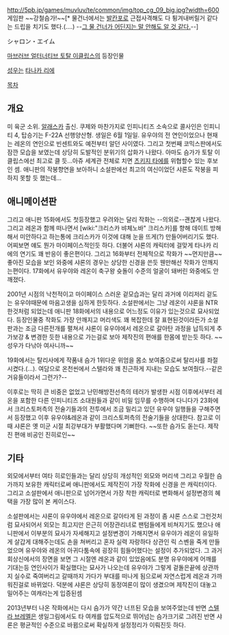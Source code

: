 http://5pb.jp/games/muvluv/te/common/img/top_cg_09_big.jpg?width=600
게임판 ~~강철슴가!~~[* 물건너에서는 [[발칸포]]로 근접사격해도 다 튕겨내버릴거 같다는 드립을 치기도 했다.(....) --[[양덕후|그 물 건너가 어딘지는 말 안해도 알 것 같다.]]--] 

シャロン・エイム

[[마브러브 얼터너티브 토탈 이클립스]]의 등장인물

[[성우]]는 [[타나카 리에]]

[[목차]]

== 개요 ==

미 육군 소위. [[알래스카]] 출신. 쿠제와 마찬가지로 인피니티즈 소속으로 콜사인은 인피니티 4, 탑승기는 F-22A 선행양산형. 생일은 6월 1일일. 유우야의 전 연인이었으나 현재는 레온의 연인으로 빈센트와도 예전부터 알던 사이였다. 그리고 첫번째 코믹스판에서도 잠깐 모습을 보였는데 상당히 도발적인 분위기의 삽화가 나왔다. 아마도 슴가가 토탈 이클립스에선 최고로 클 듯...아쥬 세계관 전체로 치면 [[츠키지 타에]]를 위협할수 있는 후보인 셈. 애니판의 작붕향연을 보아하니 소설판에선 최고의 여신이었던 샤론도 작붕을 피하지 못할 듯 했는데...

== 애니메이션판 ==

그리고 애니판 15화에서도 첫등장했고 우려와는 달리 작화는 --의외로--괜찮게 나왔다. 그리고 레온과 함께 떠나면서 [wiki:"크리스카 뱌체노바" 크리스카]를 향해 데이트 방해해서 미안하다고 하는통에 크리스카가 이것에 대해 눈을 뜨게(?) 만들어버리기도 했다. 어찌보면 얘도 뭔가 마이페이스적인듯 하다. 더불어 샤론의 캐릭터에 걸맞게 타나카 리에의 연기도 꽤 반응이 좋은편이다. 그리고 16화부터 전체적으로 작화가 ~~먼지만큼~~ 좋아진 모습을 보인 와중에 샤론의 경우는 상당한 신경을 쓴듯 웬만해선 작화가 안깨지는편이다. 17화에서 유우야와 레온이 축구왕 슛돌이 수준의 얼굴이 돼버린 와중에도 안깨졌다.

2001년 시점의 낙천적이고 마이페이스 스러운 겉모습과는 달리 과거에 이리저리 겉도는 유우야때문에 마음고생을 심하게 한듯하다. 소설판에서는 그냥 레온이 샤론을 NTR한것처럼 되었는데 애니판 18화에서의 내용으로 어느정도 이유가 있는것으로 묘사되었다. 등장인물중 작화도 가장 안깨지고 머리색도 꽤 복잡한데 잘 표현된것이라든가 소설판과는 조금 다른전개를 펼쳐서 샤론이 유우야에서 레온으로 갈아탄 과정을 납득되게 추가보강 & 변경한 듯한 내용으로 가는걸로 보아 제작진의 편애를 한몸에 받는듯 하다. ~~성우가 다낚아 여사니까~~

19화에서는 탈리사에게 작품내 슴가 1위다운 위엄을 몸소 보여줌으로써 탈리사를 좌절시켰다.(...). 여담으로 온천씬에서 스텔라와 꽤 친근하게 지내는 모습도 보여줬다.--같은 거유들이라서 그런가?--

이후로는 딱히 큰 비중은 없었고 난민해방전선측의 테러가 발생한 시점 이후에서부터 레온을 포함한 다른 인피니티즈 소대원들과 같이 비밀 임무를 수행하며 다니다가 23화에서 크리스토퍼측의 전술기들과의 전투에서 조금 밀리고 있던 유우야 일행들을 구해주면서 등장했고 이후 유우야&레온과 같이 크리스토퍼측의 전술기들을 상대한다. 참고로 이때 샤론은 옛 미군 시절 최강부대가 부활했다며 기뻐한다. ~~또한 슴가도 돋는다. 제작진 편애 비공인 진히로인~~

== 기타 ==

외모에서부터 여타 히로인들과는 달리 상당히 개성적인 외모와 머리색 그리고 우월한 슴가까지 보유한 캐릭터로써 애니판에서도 제작진이 가장 작화에 신경을 쓴 캐릭터이다. 그리고 소설판에서 애니판으로 넘어가면서 가장 착한 캐릭터로 변화해서 설정변경의 혜택을 가장 많이 본 케이스다. 

소설판에서는 샤론이 유우야에서 레온으로 갈아타게 된 과정이 좀 샤론 스스로 그런것처럼 묘사되어서 외모는 최고지만 은근히 어장관리녀로 팬텀들에게 비쳐지기도 했으나 애니판에서 이부분의 묘사가 자세해지고 설정변경이 가해지면서 유우야가 레온이 유일하게 살갑게 대해주는데도 손을 쳐버리고 혼자 실력 자랑하다 상관인 릭 스벤을 죽게 만들었으며 유우야와 레온의 아귀다툼속에 굉장히 힘들어했다는 설정이 추가되었다. 그 과거 회상신에서의 장면을 보면 그 시절엔 레온과 같이 있었음에도 분명 유우야에게 어깨를 기대는등 연인사이가 확실했다는 묘사가 나오는데 유우야가 그렇게 겉돌은끝에 상관까지 실수로 죽여버리고 갈때까지 가다가 부대를 떠나게 됨으로써 자연스럽게 레온과 가까워진걸로 바뀌었다. 덕분에 샤론은 상당히 동정여론이 많이 생겼으며 제작진이 대놓고 밀어주는 여캐라는게 입증된셈
 
2013년부터 나온 작화에서는 다시 슴가가 약간 너프된 모습을 보여주었는데 반면 [[스텔라 브레멜]]은 생일그림에서도 타 여캐를 압도적으로 뛰어넘는 슴가크기로 그려진 반면 샤론은 평균적인 수준으로 바뀜으로써 확실하게 설정정리가 이뤄진듯 하다.
